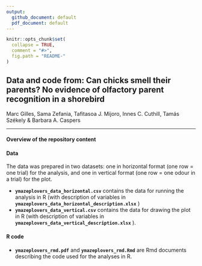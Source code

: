 ---
output:
  github_document: default
  pdf_document: default
---

```{r, echo = FALSE}
knitr::opts_chunk$set(
  collapse = TRUE,
  comment = "#>",
  fig.path = "README-"
)
```

## Data and code from: Can chicks smell their parents? No evidence of olfactory parent recognition in a shorebird

Marc Gilles, Sama Zefania, Tafitasoa J. Mijoro, Innes C. Cuthill, Tamás Székely & Barbara A. Caspers

***

#### Overview of the repository content

#### Data  

The data was prepared in two datasets: one in horizontal format (one row = one trial) for the analysis, and one in vertical format (one row = one odour in a trial) for the plot.

* **`ymazeplovers_data_horizontal.csv`** contains the data for running the analysis in R (with description of variables in **`ymazeplovers_data_horizontal_description.xlsx`** )
* **`ymazeplovers_data_vertical.csv`** contains the data for drawing the plot in R (with description of variables in **`ymazeplovers_data_vertical_description.xlsx`** ). 

#### R code

* **`ymazeplovers_rmd.pdf`** and **`ymazeplovers_rmd.Rmd`** are Rmd documents describing the code used for the analyses in R.

